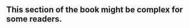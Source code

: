 :::{.callout-important appearance="simple"}
## This section of the book might be complex for some readers.
:::
